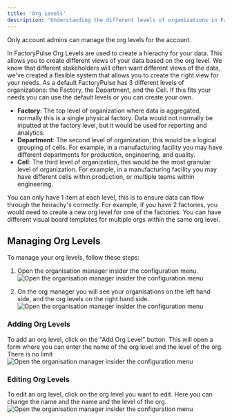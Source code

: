 ```yaml
---
title: 'Org Levels'
description: 'Understanding the different levels of organizations in FactoryPulse'
---
```

<Warning>
  Only account admins can manage the org levels for the account.
</Warning>

In FactoryPulse Org Levels are used to create a hierachy for your data. This allows you to create different views of your data based on the org level.
We know that different stakeholders will often want different views of the data, we've created a flexible system that allows you to create the right view for your needs.
As a default FactoryPulse has 3 different levels of organizations: the Factory, the Department, and the Cell. If this fits your needs you can use the default levels or you can create your own.

- **Factory**: The top level of organization where data is aggregated, normally this is a single physical factory. Data would not normally be inputted at the factory level, but it would be used for reporting and analytics.
- **Department**: The second level of organization, this would be a logical grouping of cells. For example, in a manufacturing facility you may have different departments for production, engineering, and quality.
- **Cell**: The third level of organization, this would be the most granular level of organization. For example, in a manufacturing facility you may have different cells within production, or multiple teams within engineering.

<Note>
You can only have 1 item at each level, this is to ensure data can flow through the heirachy's correctly. For example, if you have 2 factories, you would need to create a new org level for one of the factories. You can have different visual board templates for multiple orgs within the same org level.
</Note>

## Managing Org Levels


To manage your org levels, follow these steps:

1. Open the organisation manager insider the configuration menu.
   <img
     className="block rounded-3xl border-2 border-gray-200 shadow-lg"
     src="../images/config.png"
     alt="Open the organisation manager insider the configuration menu"
   />

2. On the org manager you will see your organisations on the left hand side, and the org levels on the right hand side.
   <img
     className="block rounded-3xl border-2 border-gray-200 shadow-lg"
     src="../images/orgs/orgManager.png"
     alt="Open the organisation manager insider the configuration menu"
   />

### Adding Org Levels
To add an org level, click on the "Add Org Level" button. This will open a form where you can enter the name of the org level and the level of the org. There is no limit
   <img
     className="block rounded-3xl border-2 border-gray-200 shadow-lg"
     src="../images/orgs/editOrgLevel.png"
     alt="Open the organisation manager insider the configuration menu"
   />

 ### Editing Org Levels
To edit an org level, click on the org level you want to edit. Here you can change the name and the name and the level of the org.
   <img
     className="block rounded-3xl border-2 border-gray-200 shadow-lg"
     src="../images/orgs/editOrgLevel.png"
     alt="Open the organisation manager insider the configuration menu"
   />
